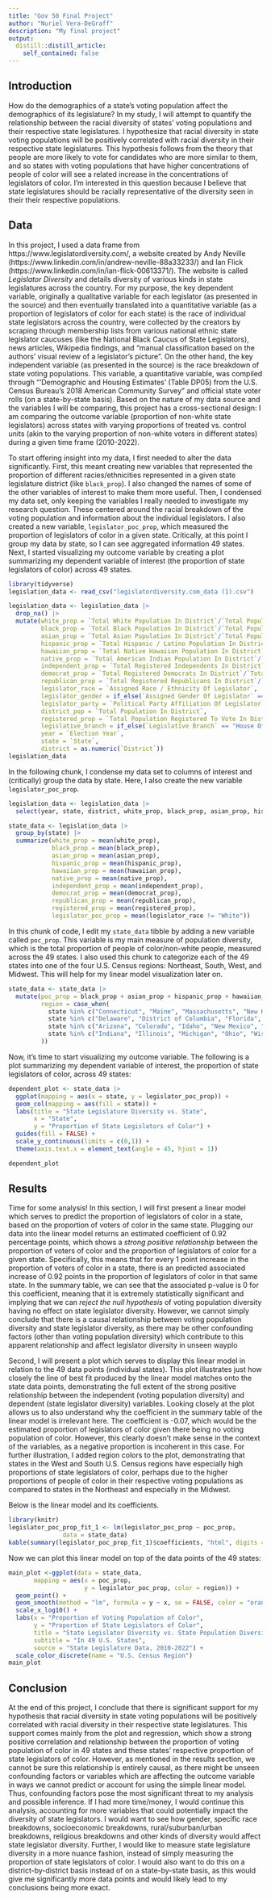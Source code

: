 ```yaml
---
title: "Gov 50 Final Project"
author: "Nuriel Vera-DeGraff"
description: "My final project"
output:
  distill::distill_article:
    self_contained: false
---
```


## Introduction

How do the demographics of a state's voting population affect the demographics of its legislature? In my study, I will attempt to quantify the relationship between the racial diversity of states' voting populations and their respective state legislatures. I hypothesize that racial diversity in state voting populations will be positively correlated with racial diversity in their respective state legislatures. This hypothesis follows from the theory that people are more likely to vote for candidates who are more similar to them, and so states with voting populations that have higher concentrations of people of color will see a related increase in the concentrations of legislators of color. I'm interested in this question because I believe that state legislatures should be racially representative of the diversity seen in their their respective populations.

## Data

In this project, I used a data frame from https://www.legislatordiversity.com/, a website created by Andy Neville (https://www.linkedin.com/in/andrew-neville-88a33233/) and Ian Flick (https://www.linkedin.com/in/ian-flick-00613371/). The website is called *Legislator Diversity* and details diversity of various kinds in state legislatures across the country. For my purpose, the key dependent variable, originally a qualitative variable for each legislator (as presented in the source) and then eventually translated into a quantitative variable (as a proportion of legislators of color for each state) is the race of individual state legislators across the country, were collected by the creators by scraping through membership lists from various national ethnic state legislator caucuses (like the National Black Caucus of State Legislators), news articles, Wikipedia findings, and "manual classification based on the authors’ visual review of a legislator’s picture". On the other hand, the key independent variable (as presented in the source) is the race breakdown of state voting populations. This variable, a quantitative variable, was compiled through "'Demographic and Housing Estimates' (Table DP05) from the U.S. Census Bureau’s 2018 American Community Survey" and official state voter rolls (on a state-by-state basis). Based on the nature of my data source and the variables I will be comparing, this project has a cross-sectional design: I am comparing the outcome variable (proportion of non-white state legislators) across states with varying proportions of treated vs. control units (akin to the varying proportion of non-white voters in different states) during a given time frame (2010-2022).

To start offering insight into my data, I first needed to alter the data significantly. First, this meant creating new variables that represented the proportion of different racies/ethnicities represented in a given state legislature district (like `black_prop`). I also changed the names of some of the other variables of interest to make them more useful. Then, I condensed my data set, only keeping the variables I really needed to investigate my research question. These centered around the racial breakdown of the voting population and information about the individual legislators. I also created a new variable, `legislator_poc_prop`, which measured the proportion of legislators of color in a given state. Critically, at this point I group my data by state, so I can see aggregated information 49 states. Next, I started visualizing my outcome variable by creating a plot summarizing my dependent variable of interest (the proportion of state legislators of color) across 49 states.


```r
library(tidyverse)
legislation_data <- read_csv("legislatordiversity.com_data (1).csv")

legislation_data <- legislation_data |>
  drop_na() |>
  mutate(white_prop = `Total White Population In District`/`Total Population In District`,
         black_prop = `Total Black Population In District`/`Total Population In District`,
         asian_prop = `Total Asian Population In District`/`Total Population In District`,
         hispanic_prop = `Total Hispanic / Latino Population In District`/`Total Population In District`,
         hawaiian_prop = `Total Native Hawaiian Population In District`/`Total Population In District`,
         native_prop = `Total American Indian Population In District`/`Total Population In District`,
         independent_prop = `Total Registered Independents In District`/`Total Population In District`,
         democrat_prop = `Total Registered Democrats In District`/`Total Population In District`,
         republican_prop = `Total Registered Republicans In District`/`Total Population In District`,
         legislator_race = `Assigned Race / Ethnicity Of Legislator`,
         legislator_gender = if_else(`Assigned Gender Of Legislator` == "Female", 1, 0),
         legislator_party = `Political Party Affiliation Of Legislator`,
         district_pop = `Total Population In District`,
         registered_prop = `Total Population Registered To Vote In District`/`Total Population In District`,
         legislative_branch = if_else(`Legislative Branch` == "House Of Representatives", "House", "Senate"),
         year = `Election Year`,
         state = `State`,
         district = as.numeric(`District`))
legislation_data
```

In the following chunk, I condense my data set to columns of interest and (critically) group the data by state. Here, I also create the new variable `legislator_poc_prop`.

```r
legislation_data <- legislation_data |>
  select(year, state, district, white_prop, black_prop, asian_prop, hispanic_prop, hawaiian_prop, native_prop, independent_prop, democrat_prop, republican_prop, legislator_race, legislator_gender, legislator_party, district_pop, registered_prop, legislative_branch)

state_data <- legislation_data |>
  group_by(state) |>
  summarize(white_prop = mean(white_prop),
            black_prop = mean(black_prop),
            asian_prop = mean(asian_prop),
            hispanic_prop = mean(hispanic_prop),
            hawaiian_prop = mean(hawaiian_prop),
            native_prop = mean(native_prop),
            independent_prop = mean(independent_prop),
            democrat_prop = mean(democrat_prop),
            republican_prop = mean(republican_prop),
            registered_prop = mean(registered_prop),
            legislator_poc_prop = mean(legislator_race != "White"))

```

In this chunk of code, I edit my `state_data` tibble by adding a new variable called `poc_prop`. This variable is my main measure of population diversity, which is the total proportion of people of color/non-white people, measured across the 49 states. I also used this chunk to categorize each of the 49 states into one of the four U.S. Census regions: Northeast, South, West, and Midwest. This will help for my linear model visualization later on.

```r
state_data <- state_data |>
  mutate(poc_prop = black_prop + asian_prop + hispanic_prop + hawaiian_prop + native_prop,
         region = case_when(
           state %in% c("Connecticut", "Maine", "Massachusetts", "New Hampshire", "Rhode Island", "Vermont", "New Jersey", "New York", "Pennsylvania") ~ "Northeast",
           state %in% c("Delaware", "District of Columbia", "Florida", "Georgia", "Maryland", "North Carolina", "South Carolina", "Virginia", "West Virginia", "Alabama", "Kentucky", "Mississippi", "Tennessee", "Arkansas", "Louisiana", "Oklahoma", "Texas") ~ "South",
           state %in% c("Arizona", "Colorado", "Idaho", "New Mexico", "Montana", "Utah", "Nevada", "Wyoming", "Alaska", "California", "Hawaii", "Oregon", "Washington") ~ "West",
           state %in% c("Indiana", "Illinois", "Michigan", "Ohio", "Wisconsin", "Iowa", "Kansas", "Minnesota", "Missouri", "Nebraska", "North Dakota", "South Dakota") ~ "Midwest",
         ))
```

Now, it's time to start visualizing my outcome variable. The following is a plot summarizing my dependent variable of interest, the proportion of state legislators of color, across 49 states:

```r
dependent_plot <- state_data |>
  ggplot(mapping = aes(x = state, y = legislator_poc_prop)) +
  geom_col(mapping = aes(fill = state)) +
  labs(title = "State Legislature Diversity vs. State",
       x = "State",
       y = "Proportion of State Legislators of Color") +
  guides(fill = FALSE) + 
  scale_y_continuous(limits = c(0,1)) +
  theme(axis.text.x = element_text(angle = 45, hjust = 1))

dependent_plot
```


## Results

Time for some analysis! In this section, I will first present a linear model which serves to predict the proportion of legislators of color in a state, based on the proportion of voters of color in the same state. Plugging our data into the linear model returns an estimated coefficient of 0.92 percentage points, which shows a *strong positive relationship* between the proportion of voters of color and the proportion of legislators of color for a given state. Specifically, this means that for every 1 point increase in the proportion of voters of color in a state, there is an predicted associated increase of 0.92 points in the proportion of legislators of color in that same state. In the summary table, we can see that the associated p-value is 0 for this coefficient, meaning that it is extremely statistically significant and implying that we can *reject the null hypothesis* of voting population diversity having no effect on state legislator diversity. However, we cannot simply conclude that there is a causal relationship between voting population diversity and state legislator diversity, as there may be other confounding factors (other than voting population diversity) which contribute to this apparent relationship and affect legislator diversity in unseen wayplo

Second, I will present a plot which serves to display this linear model in relation to the 49 data points (individual states). This plot illustrates just how closely the line of best fit produced by the linear model matches onto the state data points, demonstrating the full extent of the strong positive relationship between the independent (voting population diversity) and dependent (state legislator diversity) variables. Looking closely at the plot allows us to also understand why the coefficient in the summary table of the linear model is irrelevant here. The coefficient is -0.07, which would be the estimated proportion of legislators of color given there being no voting population of color. However, this clearly doesn't make sense in the context of the variables, as a negative proportion is incoherent in this case. For further illustration, I added region colors to the plot, demonstrating that states in the West and South U.S. Census regions have especially high proportions of state legislators of color, perhaps due to the higher proportions of people of color in their respective voting populations as compared to states in the Northeast and especially in the Midwest.

Below is the linear model and its coefficients.

```r
library(knitr)
legislator_poc_prop_fit_1 <- lm(legislator_poc_prop ~ poc_prop,
               data = state_data)
kable(summary(legislator_poc_prop_fit_1)$coefficients, "html", digits = 2)
```

Now we can plot this linear model on top of the data points of the 49 states:

```r
main_plot <-ggplot(data = state_data,
       mapping = aes(x = poc_prop,
                     y = legislator_poc_prop, color = region)) +
  geom_point() +
  geom_smooth(method = "lm", formula = y ~ x, se = FALSE, color = "orange") +
  scale_x_log10() +
  labs(x = "Proportion of Voting Population of Color",
       y = "Proportion of State Legislators of Color",
       title = "State Legislator Diversity vs. State Population Diversity",
       subtitle = "In 49 U.S. States",
       source = "State Legislature Data, 2010-2022") +
  scale_color_discrete(name = "U.S. Census Region")
main_plot
```

## Conclusion

At the end of this project, I conclude that there is significant support for my hypothesis that racial diversity in state voting populations will be positively correlated with racial diversity in their respective state legislatures. This support comes mainly from the plot and regression, which show a strong positive correlation and relationship between the proportion of voting population of color in 49 states and these states' respective proportion of state legislators of color. However, as mentioned in the results section, we cannot be sure this relationship is entirely causal, as there might be unseen confounding factors or variables which are affecting the outcome variable in ways we cannot predict or account for using the simple linear model. Thus, confounding factors pose the most significant threat to my analysis and possible inference. If I had more time/money, I would continue this analysis, accounting for more variables that could potentially impact the diversity of state legislators. I would want to see how gender, specific race breakdowns, socioeconomic breakdowns, rural/suburban/urban breakdowns, religious breakdowns and other kinds of diversity would affect state legislator diversity. Further, I would like to measure state legislature diversity in a more nuance fashion, instead of simply measuring the proportion of state legislators of color. I would also want to do this on a district-by-district basis instead of on a state-by-state basis, as this would give me significantly more data points and would likely lead to my conclusions being more exact.

